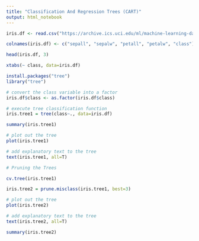---
title: "Classification And Regression Trees (CART)"
output: html_notebook
---

```{r}
iris.df <- read.csv("https://archive.ics.uci.edu/ml/machine-learning-databases/iris/iris.data", sep=",", header=F)

colnames(iris.df) <- c("sepall", "sepalw", "petall", "petalw", "class")

head(iris.df, 3)

xtabs(~ class, data=iris.df)

install.packages("tree")
library("tree")

# convert the class variable into a factor
iris.df$class <- as.factor(iris.df$class)

# execute tree classification function
iris.tree1 = tree(class~., data=iris.df)

summary(iris.tree1)

# plot out the tree
plot(iris.tree1)

# add explanatory text to the tree
text(iris.tree1, all=T)
```

```{r}
# Pruning the Trees

cv.tree(iris.tree1)
```

```{r}
iris.tree2 = prune.misclass(iris.tree1, best=3)

# plot out the tree
plot(iris.tree2)

# add explanatory text to the tree
text(iris.tree2, all=T)

summary(iris.tree2)
```

